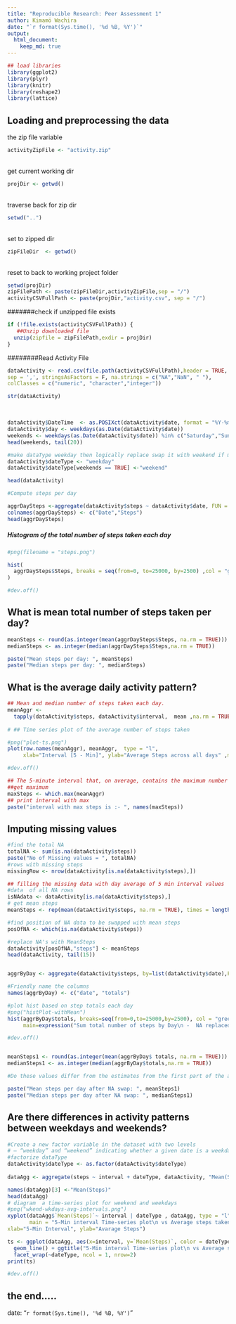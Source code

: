 ```yaml
---
title: "Reproducible Research: Peer Assessment 1"
author: Kimamö Wachira
date: "`r format(Sys.time(), '%d %B, %Y')`"
output: 
  html_document:
    keep_md: true
---
```

```r
## load libraries
library(ggplot2)
library(plyr)
library(knitr)
library(reshape2)
library(lattice)

```


## Loading and preprocessing the data
the zip file variable <br>
```r
activityZipFile <- "activity.zip"
```

 <br> get current working dir <br>
 
```r
projDir <- getwd()
```
 <br> traverse back for zip dir <br>

```r
setwd("..")
```
<br> set to zipped dir <br>
```r
zipFileDir  <- getwd()
```
<br>
reset to back to working project folder  <br>
```r
setwd(projDir)
zipFilePath <- paste(zipFileDir,activityZipFile,sep = "/")
activityCSVFullPath <- paste(projDir,"activity.csv", sep = "/")
```

#######check if unzipped file exists
```r
if (!file.exists(activityCSVFullPath)) {
   ##Unzip downloaded file
  unzip(zipfile = zipFilePath,exdir = projDir)
}
```

########Read Activity File
```r
dataActivity <- read.csv(file.path(activityCSVFullPath),header = TRUE, 
sep = ',', stringsAsFactors = F, na.strings = c("NA","NaN", " "),
colClasses = c("numeric", "character","integer"))

str(dataActivity)
``` 

<br>
```r
dataActivity$DateTime  <- as.POSIXct(dataActivity$date, format = "%Y-%m-%d")
dataActivity$day <- weekdays(as.Date(dataActivity$date))
weekends <- weekdays(as.Date(dataActivity$date)) %in% c("Saturday","Sunday")
head(weekends, tail(20))

#make dataType weekday then logically replace swap it with weekend if meets the weekend logic
dataActivity$dateType <- "weekday"
dataActivity$dateType[weekends == TRUE] <-"weekend"

head(dataActivity)

```

```r
#Compute steps per day

aggrDaySteps <-aggregate(dataActivity$steps ~ dataActivity$date, FUN = sum, na.rm=TRUE)
colnames(aggrDaySteps) <- c("Date","Steps")
head(aggrDaySteps)
```
##### Histogram of the total number of steps taken each day 

```r
#png(filename = "steps.png")

hist(
  aggrDaySteps$Steps, breaks = seq(from=0, to=25000, by=2500) ,col = "green", xlab = "No. of Steps", main = "Total Steps per a week day"
)

#dev.off()

```


## What is mean total number of steps taken per day?

```r
meanSteps <- round(as.integer(mean(aggrDaySteps$Steps, na.rm = TRUE)))
medianSteps <- as.integer(median(aggrDaySteps$Steps,na.rm = TRUE))

paste("Mean steps per day: ", meanSteps)
paste("Median steps per day: ", medianSteps)

```


## What is the average daily activity pattern?

```r
## Mean and median number of steps taken each day.
meanAggr <-
  tapply(dataActivity$steps, dataActivity$interval,  mean ,na.rm = TRUE)
 
# ## Time series plot of the average number of steps taken

#png("plot-ts.png")
plot(row.names(meanAggr), meanAggr,  type = "l",
     xlab="Interval [5 - Min]", ylab="Average Steps across all days" ,main ="Avg steps taken" )

#dev.off()

## The 5-minute interval that, on average, contains the maximum number of steps
##get maximum
maxSteps <- which.max(meanAggr)
## print interval with max
paste("interval with max steps is :- ", names(maxSteps))


```
## Imputing missing values
```r
#find the total NA
totalNA <- sum(is.na(dataActivity$steps))
paste("No of Missing values = ", totalNA)
#rows with missing steps
missingRow <- nrow(dataActivity[is.na(dataActivity$steps),])

## filling the missing data with day average of 5 min interval values
#data  of all NA rows
isNAdata <- dataActivity[is.na(dataActivity$steps),]
# get mean steps
meanSteps <- rep(mean(dataActivity$steps, na.rm = TRUE), times = length(isNAdata))

#find position of NA data to be swapped with mean steps
posOfNA <- which(is.na(dataActivity$steps))

#replace NA's with MeanSteps
dataActivity[posOfNA,"steps"] <- meanSteps
head(dataActivity, tail(15))


aggrByDay <- aggregate(dataActivity$steps, by=list(dataActivity$date),FUN =sum)

#Friendly name the columns
names(aggrByDay) <- c("date", "totals")

#plot hist based on step totals each day
#png("histPlot-withMean")
hist(aggrByDay$totals, breaks=seq(from=0,to=25000,by=2500), col = "green", xlab = "Steps Totals", 
     main=expression("Sum total number of steps by Day\n -  NA replaced by the Mean "), ylim=c(0,30))

#dev.off()


meanSteps1 <- round(as.integer(mean(aggrByDay$ totals, na.rm = TRUE)))
medianSteps1 <- as.integer(median(aggrByDay$totals,na.rm = TRUE))

#Do these values differ from the estimates from the first part of the assignment

paste("Mean steps per day after NA swap: ", meanSteps1)
paste("Median steps per day after NA swap: ", medianSteps1)

```
## Are there differences in activity patterns between weekdays and weekends?

```r
 
#Create a new factor variable in the dataset with two levels 
# – “weekday” and “weekend” indicating whether a given date is a weekday or weekend day.
#factorize dataType
dataActivity$dateType <- as.factor(dataActivity$dateType)
 
dataAgg <- aggregate(steps ~ interval + dateType, dataActivity, "Mean(Steps)" = mean, FUN = mean)

names(dataAgg)[3] <-"Mean(Steps)"
head(dataAgg)
# diagram  a time-series plot for weekend and weekdays
#png("wkend-wkdays-avg-intervals.png")
xyplot(dataAgg$`Mean(Steps)`~ interval | dateType , dataAgg, type = "l", layout =c(1,2), 
       main = "5-Min interval Time-series plot\n vs Average steps taken\n over weekends and weekdays",
xlab="5-Min Interval", ylab="Avarage Steps")

ts <- ggplot(dataAgg, aes(x=interval, y=`Mean(Steps)`, color = dateType)) +
  geom_line() + ggtitle("5-Min interval Time-series plot\n vs Average steps taken\n over weekends and weekdays")+
  facet_wrap(~dateType, ncol = 1, nrow=2)
print(ts)

#dev.off()

```

## the end.....
date: "`r format(Sys.time(), '%d %B, %Y')`"


